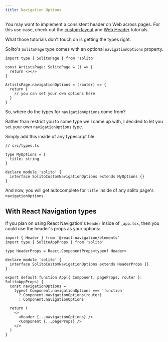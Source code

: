 ```yaml
---
title: Navigation Options
---
```


You may want to implement a consistent header on Web across pages. For this use case, check out the [custom layout](#) and [Web Header](#) tutorials.

What those tutorials don't touch on is getting the types right.

Solito's `SolitoPage` type comes with an optional `navigationOptions` property.

```tsx
import type { SolitoPage } from 'solito'

const ArtistsPage: SolitoPage = () => {
  return <></>
}

ArtistsPage.navigationOptions = (router) => {
  return {
    // you can set your own options here
  }
}
```

So, where do the types for `navigationOptions` come from?

Rather than restrict you to some type we I came up with, I decided to let you set your own `navigationOptions` type.

Simply add this inside of any typescript file:

```tsx
// src/types.ts

type MyOptions = {
  title: string
}

declare module 'solito' {
  interface SolitoCustomNavigationOptions extends MyOptions {}
}
```

And now, you will get autocomplete for `title` inside of any solito page's `navigationOptions`.

## With React Navigation types

If you plan on using React Navigation's `Header` inside of `_app.tsx`, then you could use the header's props as your options:

```tsx
import { Header } from '@react-navigation/elements'
import type { SolitoAppProps } from 'solito'

type HeaderProps = React.ComponentProps<typeof Header>

declare module 'solito' {
  interface SolitoCustomNavigationOptions extends HeaderProps {}
}

export default function App({ Component, pageProps, router }: SolitoAppProps) {
  const navigationOptions =
    typeof Component.navigationOptions === 'function'
      ? Component.navigationOptions(router)
      : Component.navigationOptions

  return (
    <>
      <Header {...navigationOptions} />
      <Component {...pageProps} />
    </>
  )
}
```
